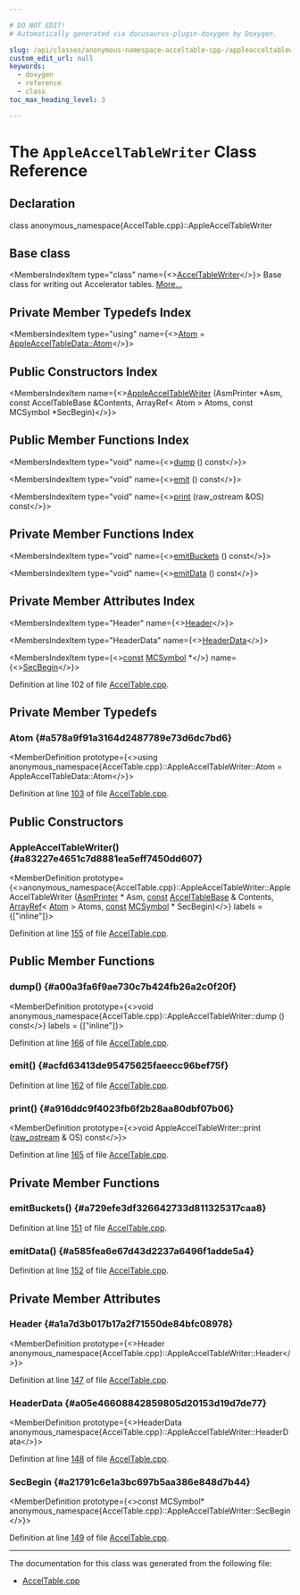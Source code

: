 ```yaml
---

# DO NOT EDIT!
# Automatically generated via docusaurus-plugin-doxygen by Doxygen.

slug: /api/classes/anonymous-namespace-acceltable-cpp-/appleacceltablewriter
custom_edit_url: null
keywords:
  - doxygen
  - reference
  - class
toc_max_heading_level: 3

---
```





# The `AppleAccelTableWriter` Class Reference

<DoxygenPage pluginConfig={pluginConfig}>



## Declaration

<CodeBlock>class anonymous_namespace{AccelTable.cpp}::AppleAccelTableWriter</CodeBlock>

## Base class

<MembersIndex>

<MembersIndexItem
  type="class"
  name={<><a href="/docs/api/classes/anonymous-namespace-acceltable-cpp-/acceltablewriter">AccelTableWriter</a></>}>
Base class for writing out Accelerator tables. <a href="/docs/api/classes/anonymous-namespace-acceltable-cpp-/acceltablewriter/#details">More...</a>
</MembersIndexItem>

</MembersIndex>

## Private Member Typedefs Index

<MembersIndex>

<MembersIndexItem
  type="using"
  name={<><a href="#a578a9f91a3164d2487789e73d6dc7bd6">Atom</a> = <a href="/docs/api/structs/llvm/appleacceltabledata/atom">AppleAccelTableData::Atom</a></>}>
</MembersIndexItem>

</MembersIndex>

## Public Constructors Index

<MembersIndex>

<MembersIndexItem
  name={<><a href="#a83227e4651c7d8881ea5eff7450dd607">AppleAccelTableWriter</a> (AsmPrinter &#42;Asm, const AccelTableBase &amp;Contents, ArrayRef&lt; Atom &gt; Atoms, const MCSymbol &#42;SecBegin)</>}>
</MembersIndexItem>

</MembersIndex>

## Public Member Functions Index

<MembersIndex>

<MembersIndexItem
  type="void"
  name={<><a href="#a00a3fa6f9ae730c7b424fb26a2c0f20f">dump</a> () const</>}>
</MembersIndexItem>

<MembersIndexItem
  type="void"
  name={<><a href="#acfd63413de95475625faeecc96bef75f">emit</a> () const</>}>
</MembersIndexItem>

<MembersIndexItem
  type="void"
  name={<><a href="#a916ddc9f4023fb6f2b28aa80dbf07b06">print</a> (raw&#95;ostream &amp;OS) const</>}>
</MembersIndexItem>

</MembersIndex>

## Private Member Functions Index

<MembersIndex>

<MembersIndexItem
  type="void"
  name={<><a href="#a729efe3df326642733d811325317caa8">emitBuckets</a> () const</>}>
</MembersIndexItem>

<MembersIndexItem
  type="void"
  name={<><a href="#a585fea6e67d43d2237a6496f1adde5a4">emitData</a> () const</>}>
</MembersIndexItem>

</MembersIndex>

## Private Member Attributes Index

<MembersIndex>

<MembersIndexItem
  type="Header"
  name={<><a href="#a1a7d3b017b17a2f71550de84bfc08978">Header</a></>}>
</MembersIndexItem>

<MembersIndexItem
  type="HeaderData"
  name={<><a href="#a05e46608842859805d20153d19d7de77">HeaderData</a></>}>
</MembersIndexItem>

<MembersIndexItem
  type={<><a href="/docs/api/files/lib/lib/target/lib/target/aarch64/aarch64promoteconstant-cpp/#a90f8350fecae261c25be85d38b451bff">const</a> <a href="/docs/api/classes/llvm/mcsymbol">MCSymbol</a> &#42;</>}
  name={<><a href="#a21791c6e1a3bc697b5aa386e848d7b44">SecBegin</a></>}>
</MembersIndexItem>

</MembersIndex>


Definition at line 102 of file <a href="/docs/api/files/lib/lib/codegen/lib/codegen/asmprinter/acceltable-cpp">AccelTable.cpp</a>.

<SectionDefinition>

## Private Member Typedefs

### Atom {#a578a9f91a3164d2487789e73d6dc7bd6}

<MemberDefinition
  prototype={<>using anonymous&#95;namespace&#123;AccelTable.cpp&#125;::AppleAccelTableWriter::Atom =  AppleAccelTableData::Atom</>}>

Definition at line <a href="/docs/api/files/lib/lib/codegen/lib/codegen/asmprinter/acceltable-cpp/#l00103">103</a> of file <a href="/docs/api/files/lib/lib/codegen/lib/codegen/asmprinter/acceltable-cpp">AccelTable.cpp</a>.
</MemberDefinition>

</SectionDefinition>

<SectionDefinition>

## Public Constructors

### AppleAccelTableWriter() {#a83227e4651c7d8881ea5eff7450dd607}

<MemberDefinition
  prototype={<>anonymous&#95;namespace&#123;AccelTable.cpp&#125;::AppleAccelTableWriter::AppleAccelTableWriter (<a href="/docs/api/classes/llvm/asmprinter">AsmPrinter</a> &#42; Asm, <a href="/docs/api/files/lib/lib/target/lib/target/aarch64/aarch64promoteconstant-cpp/#a90f8350fecae261c25be85d38b451bff">const</a> <a href="/docs/api/classes/llvm/acceltablebase">AccelTableBase</a> &amp; Contents, <a href="/docs/api/classes/llvm/arrayref">ArrayRef</a>&lt; <a href="/docs/api/structs/llvm/appleacceltabledata/atom">Atom</a> &gt; Atoms, <a href="/docs/api/files/lib/lib/target/lib/target/aarch64/aarch64promoteconstant-cpp/#a90f8350fecae261c25be85d38b451bff">const</a> <a href="/docs/api/classes/llvm/mcsymbol">MCSymbol</a> &#42; SecBegin)</>}
  labels = {["inline"]}>

Definition at line <a href="/docs/api/files/lib/lib/codegen/lib/codegen/asmprinter/acceltable-cpp/#l00155">155</a> of file <a href="/docs/api/files/lib/lib/codegen/lib/codegen/asmprinter/acceltable-cpp">AccelTable.cpp</a>.
</MemberDefinition>

</SectionDefinition>

<SectionDefinition>

## Public Member Functions

### dump() {#a00a3fa6f9ae730c7b424fb26a2c0f20f}

<MemberDefinition
  prototype={<>void anonymous&#95;namespace&#123;AccelTable.cpp&#125;::AppleAccelTableWriter::dump () const</>}
  labels = {["inline"]}>

Definition at line <a href="/docs/api/files/lib/lib/codegen/lib/codegen/asmprinter/acceltable-cpp/#l00166">166</a> of file <a href="/docs/api/files/lib/lib/codegen/lib/codegen/asmprinter/acceltable-cpp">AccelTable.cpp</a>.
</MemberDefinition>

### emit() {#acfd63413de95475625faeecc96bef75f}

<MemberDefinition
  prototype="void AppleAccelTableWriter::emit () const">

Definition at line <a href="/docs/api/files/lib/lib/codegen/lib/codegen/asmprinter/acceltable-cpp/#l00162">162</a> of file <a href="/docs/api/files/lib/lib/codegen/lib/codegen/asmprinter/acceltable-cpp">AccelTable.cpp</a>.
</MemberDefinition>

### print() {#a916ddc9f4023fb6f2b28aa80dbf07b06}

<MemberDefinition
  prototype={<>void AppleAccelTableWriter::print (<a href="/docs/api/classes/llvm/raw-ostream">raw&#95;ostream</a> &amp; OS) const</>}>

Definition at line <a href="/docs/api/files/lib/lib/codegen/lib/codegen/asmprinter/acceltable-cpp/#l00165">165</a> of file <a href="/docs/api/files/lib/lib/codegen/lib/codegen/asmprinter/acceltable-cpp">AccelTable.cpp</a>.
</MemberDefinition>

</SectionDefinition>

<SectionDefinition>

## Private Member Functions

### emitBuckets() {#a729efe3df326642733d811325317caa8}

<MemberDefinition
  prototype="void AppleAccelTableWriter::emitBuckets () const">

Definition at line <a href="/docs/api/files/lib/lib/codegen/lib/codegen/asmprinter/acceltable-cpp/#l00151">151</a> of file <a href="/docs/api/files/lib/lib/codegen/lib/codegen/asmprinter/acceltable-cpp">AccelTable.cpp</a>.
</MemberDefinition>

### emitData() {#a585fea6e67d43d2237a6496f1adde5a4}

<MemberDefinition
  prototype="void AppleAccelTableWriter::emitData () const">

Definition at line <a href="/docs/api/files/lib/lib/codegen/lib/codegen/asmprinter/acceltable-cpp/#l00152">152</a> of file <a href="/docs/api/files/lib/lib/codegen/lib/codegen/asmprinter/acceltable-cpp">AccelTable.cpp</a>.
</MemberDefinition>

</SectionDefinition>

<SectionDefinition>

## Private Member Attributes

### Header {#a1a7d3b017b17a2f71550de84bfc08978}

<MemberDefinition
  prototype={<>Header anonymous&#95;namespace&#123;AccelTable.cpp&#125;::AppleAccelTableWriter::Header</>}>

Definition at line <a href="/docs/api/files/lib/lib/codegen/lib/codegen/asmprinter/acceltable-cpp/#l00147">147</a> of file <a href="/docs/api/files/lib/lib/codegen/lib/codegen/asmprinter/acceltable-cpp">AccelTable.cpp</a>.
</MemberDefinition>

### HeaderData {#a05e46608842859805d20153d19d7de77}

<MemberDefinition
  prototype={<>HeaderData anonymous&#95;namespace&#123;AccelTable.cpp&#125;::AppleAccelTableWriter::HeaderData</>}>

Definition at line <a href="/docs/api/files/lib/lib/codegen/lib/codegen/asmprinter/acceltable-cpp/#l00148">148</a> of file <a href="/docs/api/files/lib/lib/codegen/lib/codegen/asmprinter/acceltable-cpp">AccelTable.cpp</a>.
</MemberDefinition>

### SecBegin {#a21791c6e1a3bc697b5aa386e848d7b44}

<MemberDefinition
  prototype={<>const MCSymbol&#42; anonymous&#95;namespace&#123;AccelTable.cpp&#125;::AppleAccelTableWriter::SecBegin</>}>

Definition at line <a href="/docs/api/files/lib/lib/codegen/lib/codegen/asmprinter/acceltable-cpp/#l00149">149</a> of file <a href="/docs/api/files/lib/lib/codegen/lib/codegen/asmprinter/acceltable-cpp">AccelTable.cpp</a>.
</MemberDefinition>

</SectionDefinition>

<hr/>

The documentation for this class was generated from the following file:

<ul>
<li><a href="/docs/api/files/lib/lib/codegen/lib/codegen/asmprinter/acceltable-cpp">AccelTable.cpp</a></li>
</ul>

</DoxygenPage>
